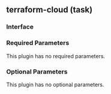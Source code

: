 ## terraform-cloud (task)

### Interface

### Required Parameters

This plugin has no required parameters.

### Optional Parameters

This plugin has no optional parameters.
